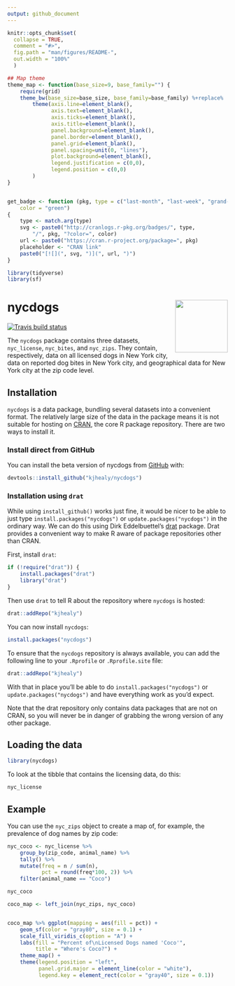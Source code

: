```yaml
---
output: github_document
---
```


<!-- README.md is generated from README.Rmd. Please edit that file -->

```r
knitr::opts_chunk$set(
  collapse = TRUE,
  comment = "#>",
  fig.path = "man/figures/README-",
  out.width = "100%"
  )

## Map theme
theme_map <- function(base_size=9, base_family="") {
    require(grid)
    theme_bw(base_size=base_size, base_family=base_family) %+replace%
        theme(axis.line=element_blank(),
              axis.text=element_blank(),
              axis.ticks=element_blank(),
              axis.title=element_blank(),
              panel.background=element_blank(),
              panel.border=element_blank(),
              panel.grid=element_blank(),
              panel.spacing=unit(0, "lines"),
              plot.background=element_blank(),
              legend.justification = c(0,0),
              legend.position = c(0,0)
        )
}


get_badge <- function (pkg, type = c("last-month", "last-week", "grand-total"), 
    color = "green") 
{
    type <- match.arg(type)
    svg <- paste0("http://cranlogs.r-pkg.org/badges/", type, 
        "/", pkg, "?color=", color)
    url <- paste0("https://cran.r-project.org/package=", pkg)
    placeholder <- "CRAN link"
    paste0("[![](", svg, ")](", url, ")")
}

library(tidyverse)
library(sf)

```

# nycdogs <img src="man/figures/nycdogs.png" align="right" width="120" />

<!-- badges: start -->
[![Travis build status](https://travis-ci.org/kjhealy/nycdogs.svg?branch=master)](https://travis-ci.org/kjhealy/nycdogs)
<!-- badges: end -->


The `nycdogs` package contains three datasets, `nyc_license`, `nyc_bites`, and `nyc_zips`. They contain, respectively, data on all licensed dogs in New York city, data on reported dog bites in New York city, and geographical data for New York city at the zip code level.


## Installation

`nycdogs` is a data package, bundling several datasets into a convenient format. The relatively large size of the data in the package means it is not suitable for hosting on [CRAN](https://cran.r-project.org/), the core R package repository. There are two ways to install it.

### Install direct from GitHub

You can install the beta version of nycdogs from [GitHub](https://github.com/kjhealy/nycdogs) with:

``` r
devtools::install_github("kjhealy/nycdogs")
```

### Installation using `drat`

While using `install_github()` works just fine, it would be nicer to be able to just type `install.packages("nycdogs")` or `update.packages("nycdogs")` in the ordinary way. We can do this using Dirk Eddelbuettel's [drat](http://eddelbuettel.github.io/drat/DratForPackageUsers.html) package. Drat provides a convenient way to make R aware of package repositories other than CRAN.

First, install `drat`:

```r
if (!require("drat")) {
    install.packages("drat")
    library("drat")
}
```

Then use `drat` to tell R about the repository where `nycdogs` is hosted:

```r
drat::addRepo("kjhealy")
```

You can now install `nycdogs`:

```r
install.packages("nycdogs")
```

To ensure that the `nycdogs` repository is always available, you can add the following line to your `.Rprofile` or `.Rprofile.site` file:

```r
drat::addRepo("kjhealy")
```

With that in place you'll be able to do `install.packages("nycdogs")` or `update.packages("nycdogs")` and have everything work as you'd expect. 

Note that the drat repository only contains data packages that are not on CRAN, so you will never be in danger of grabbing the wrong version of any other package.


## Loading the data

```r
library(nycdogs)
```

To look at the tibble that contains the licensing data, do this:

```r
nyc_license
```

## Example

You can use the `nyc_zips` object to create a map of, for example, the prevalence of dog names by zip code:

```r

nyc_coco <- nyc_license %>%
    group_by(zip_code, animal_name) %>%
    tally() %>%
    mutate(freq = n / sum(n),
           pct = round(freq*100, 2)) %>%
    filter(animal_name == "Coco")

nyc_coco

coco_map <- left_join(nyc_zips, nyc_coco)


coco_map %>% ggplot(mapping = aes(fill = pct)) +
    geom_sf(color = "gray80", size = 0.1) +
    scale_fill_viridis_c(option = "A") +
    labs(fill = "Percent of\nLicensed Dogs named 'Coco'",
         title = "Where's Coco?") +
    theme_map() + 
    theme(legend.position = "left",
          panel.grid.major = element_line(color = "white"),
          legend.key = element_rect(color = "gray40", size = 0.1))

```
